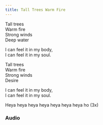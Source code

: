 ```yaml
---
title: Tall Trees Warm Fire
---
```




Tall trees  
Warm fire  
Strong winds  
Deep water  

I can feel it in my body,  
I can feel it in my soul.  

Tall trees  
Warm fire  
Strong winds  
Desire  

I can feel it in my body,  
I can feel it in my soul.  

Heya heya heya heya heya heya heya ho (3x)  



### Audio
<AudioComponent source="/audio/tall-trees-warm-fire.oga"/>  


